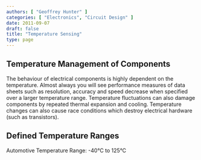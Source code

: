 ```yaml
---
authors: [ "Geoffrey Hunter" ]
categories: [ "Electronics", "Circuit Design" ]
date: 2011-09-07
draft: false
title: "Temperature Sensing"
type: page
---
```



<WarningIsNotes />

## Temperature Management of Components

The behaviour of electrical components is highly dependent on the temperature. Almost always you will see performance measures of data sheets such as resolution, accuracy and speed decrease when specified over a larger temperature range. Temperature fluctuations can also damage components by repeated thermal expansion and cooling. Temperature changes can also cause race conditions which destroy electrical hardware (such as transistors).

## Defined Temperature Ranges

Automotive Temperature Range: -40°C to 125°C
